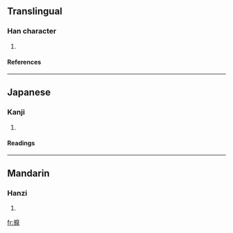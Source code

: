 ==Translingual==
===Han character===
{{Han char|rn=64|rad=手|as=15|sn=18|four=|canj=手戈木手 (QIDQ)}}
# {{defn|Han|sort=手15}}
====References====
{{Han ref|kx=0461.060|dkj=12897|dj=0810.140|hdz=31981.130|uh=64F5|ud=25845}}

----
==Japanese==
===Kanji===
{{ja-kanji|grade=|rs=手15}}
# {{defn|Japanese}} 
====Readings====
{{ja-readings|on=[[ま]] (ma)|kun=[[する]] (suru), [[もむ]] (momu)}}

----
==Mandarin==
===Hanzi===
{{cmn-hanzi|pin=[[mó]] ([[mo2]])|wg=mo<sup>2</sup>}}
# {{defn|Mandarin}}

[[fr:擵]]